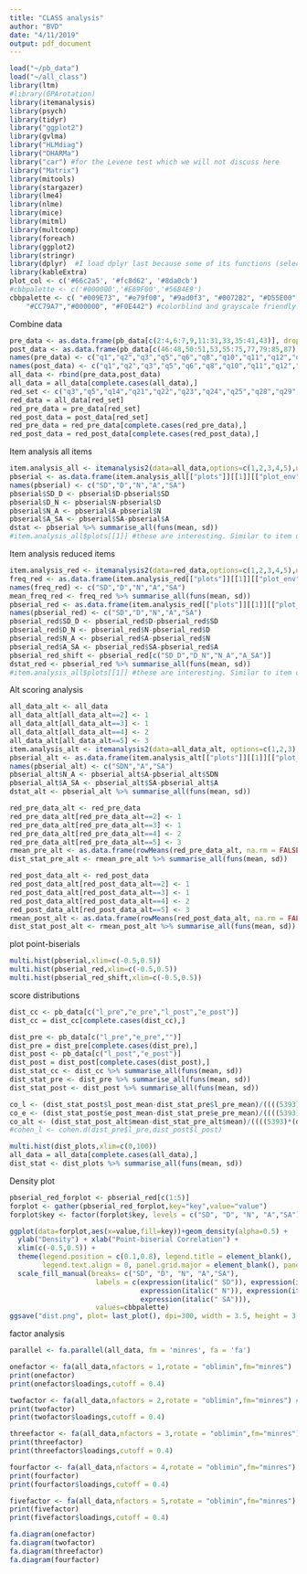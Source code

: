 ```yaml
---
title: "CLASS analysis"
author: "BVD"
date: "4/11/2019"
output: pdf_document
---
```


```r
load("~/pb_data")
load("~/all_class")
library(ltm)
#library(GPArotation)
library(itemanalysis)
library(psych)
library(tidyr)
library("ggplot2")
library(gvlma)
library("HLMdiag")
library("DHARMa")
library("car") #for the Levene test which we will not discuss here
library("Matrix")
library(mitools)
library(stargazer)
library(lme4)
library(nlme)
library(mice)
library(mitml)
library(multcomp)
library(foreach)
library(ggplot2)
library(stringr)
library(dplyr)  #I load dplyr last because some of its functions (select) will be masked by plyr and it is a PITA to debug
library(kableExtra)
plot_col <- c('#66c2a5', '#fc8d62', '#8da0cb')
#cbbpalette <- c('#000000','#E69F00','#56B4E9')
cbbpalette <- c( "#009E73", "#e79f00", "#9ad0f3", "#0072B2", "#D55E00", 
    "#CC79A7","#000000", "#F0E442") #colorblind and grayscale friendly.
```

Combine data

```r
pre_data <- as.data.frame(pb_data[c(2:4,6:7,9,11:31,33,35:41,43)], drop=false)
post_data <- as.data.frame(pb_data[c(46:48,50:51,53,55:75,77,79:85,87)], drop=false)
names(pre_data) <- c("q1","q2","q3","q5","q6","q8","q10","q11","q12","q13","q14","q15","q16","q17","q18","q19","q20","q21","q22","q23","q24","q25","q26","q27","q28","q29","q30","q32","q34","q35","q36","q37","q38","q39","q40","q42")
names(post_data) <- c("q1","q2","q3","q5","q6","q8","q10","q11","q12","q13","q14","q15","q16","q17","q18","q19","q20","q21","q22","q23","q24","q25","q26","q27","q28","q29","q30","q32","q34","q35","q36","q37","q38","q39","q40","q42")
all_data <- rbind(pre_data,post_data)
all_data = all_data[complete.cases(all_data),]
red_set <- c("q3","q5","q14","q21","q22","q23","q24","q25","q28","q29","q30","q32","q34","q37","q40")
red_data = all_data[red_set]
red_pre_data = pre_data[red_set]
red_post_data = post_data[red_set]
red_pre_data = red_pre_data[complete.cases(red_pre_data),]
red_post_data = red_post_data[complete.cases(red_post_data),]
```

Item analysis all items
```r
item.analysis_all <- itemanalysis2(data=all_data,options=c(1,2,3,4,5),ngroup=37,correction=TRUE)
pbserial <- as.data.frame(item.analysis_all[["plots"]][[1]][["plot_env"]][["dist.disc"]])
names(pbserial) <- c("SD","D","N","A","SA")
pbserial$SD_D <- pbserial$D-pbserial$SD
pbserial$D_N <- pbserial$N-pbserial$D
pbserial$N_A <- pbserial$A-pbserial$N
pbserial$A_SA <- pbserial$SA-pbserial$A
dstat <- pbserial %>% summarise_all(funs(mean, sd))
#item.analysis_all$plots[[1]] #these are interesting. Similar to item difficulty plots
```

Item analysis reduced items
```r
item.analysis_red <- itemanalysis2(data=red_data,options=c(1,2,3,4,5),ngroup=16,correction=TRUE)
freq_red <- as.data.frame(item.analysis_red[["plots"]][[1]][["plot_env"]][["dist.sel"]])
names(freq_red) <- c("SD","D","N","A","SA")
mean_freq_red <- freq_red %>% summarise_all(funs(mean, sd))
pbserial_red <- as.data.frame(item.analysis_red[["plots"]][[1]][["plot_env"]][["dist.disc"]])
names(pbserial_red) <- c("SD","D","N","A","SA")
pbserial_red$SD_D <- pbserial_red$D-pbserial_red$SD
pbserial_red$D_N <- pbserial_red$N-pbserial_red$D
pbserial_red$N_A <- pbserial_red$A-pbserial_red$N
pbserial_red$A_SA <- pbserial_red$SA-pbserial_red$A
pbserial_red_shift <- pbserial_red[c("SD_D","D_N","N_A","A_SA")]
dstat_red <- pbserial_red %>% summarise_all(funs(mean, sd))
#item.analysis_all$plots[[1]] #these are interesting. Similar to item difficulty plots
```

Alt scoring analysis
```r
all_data_alt <- all_data
all_data_alt[all_data_alt==2] <- 1
all_data_alt[all_data_alt==3] <- 1
all_data_alt[all_data_alt==4] <- 2
all_data_alt[all_data_alt==5] <- 3
item.analysis_alt <- itemanalysis2(data=all_data_alt, options=c(1,2,3),ngroup=37,correction=TRUE)
pbserial_alt <- as.data.frame(item.analysis_alt[["plots"]][[1]][["plot_env"]][["dist.disc"]])
names(pbserial_alt) <- c("SDN","A","SA")
pbserial_alt$N_A <- pbserial_alt$A-pbserial_alt$SDN
pbserial_alt$A_SA <- pbserial_alt$SA-pbserial_alt$A
dstat_alt <- pbserial_alt %>% summarise_all(funs(mean, sd))

red_pre_data_alt <- red_pre_data
red_pre_data_alt[red_pre_data_alt==2] <- 1
red_pre_data_alt[red_pre_data_alt==3] <- 1
red_pre_data_alt[red_pre_data_alt==4] <- 2
red_pre_data_alt[red_pre_data_alt==5] <- 3
rmean_pre_alt <- as.data.frame(rowMeans(red_pre_data_alt, na.rm = FALSE, dims = 1)/3)
dist_stat_pre_alt <- rmean_pre_alt %>% summarise_all(funs(mean, sd))

red_post_data_alt <- red_post_data
red_post_data_alt[red_post_data_alt==2] <- 1
red_post_data_alt[red_post_data_alt==3] <- 1
red_post_data_alt[red_post_data_alt==4] <- 2
red_post_data_alt[red_post_data_alt==5] <- 3
rmean_post_alt <- as.data.frame(rowMeans(red_post_data_alt, na.rm = FALSE, dims = 1)/3)
dist_stat_post_alt <- rmean_post_alt %>% summarise_all(funs(mean, sd))
```

plot point-biserials
```r
multi.hist(pbserial,xlim=c(-0.5,0.5))
multi.hist(pbserial_red,xlim=c(-0.5,0.5))
multi.hist(pbserial_red_shift,xlim=c(-0.5,0.5))
```

score distributions
```r
dist_cc <- pb_data[c("l_pre","e_pre","l_post","e_post")]
dist_cc = dist_cc[complete.cases(dist_cc),]

dist_pre <- pb_data[c("l_pre","e_pre","")]
dist_pre = dist_pre[complete.cases(dist_pre),]
dist_post <- pb_data[c("l_post","e_post")]
dist_post = dist_post[complete.cases(dist_post),]
dist_stat_cc <- dist_cc %>% summarise_all(funs(mean, sd))
dist_stat_pre <- dist_pre %>% summarise_all(funs(mean, sd))
dist_stat_post <- dist_post %>% summarise_all(funs(mean, sd))

co_l <- (dist_stat_post$l_post_mean-dist_stat_pre$l_pre_mean)/((((5393)*((dist_stat_post$l_post_sd)^2)+(7841)*(dist_stat_pre$l_pre_sd)^2)/(5393+7841))^0.5)
co_e <- (dist_stat_post$e_post_mean-dist_stat_pre$e_pre_mean)/((((5393)*(dist_stat_post$e_post_sd)^2+(7841)*(dist_stat_pre$e_pre_sd)^2)/(5393+7841))^0.5)
co_alt <- (dist_stat_post_alt$mean-dist_stat_pre_alt$mean)/((((5393)*(dist_stat_post_alt$sd)^2+(7841)*(dist_stat_pre_alt$sd)^2)/(5393+7841))^0.5)
#cohen_l <- cohen.d(dist_pre$l_pre,dist_post$l_post)

multi.hist(dist_plots,xlim=c(0,100))
all_data = all_data[complete.cases(all_data),]
dist_stat <- dist_plots %>% summarise_all(funs(mean, sd))

```

Density plot
```r
pbserial_red_forplot <- pbserial_red[c(1:5)]
forplot <- gather(pbserial_red_forplot,key="key",value="value")
forplot$key <- factor(forplot$key, levels = c("SD", "D", "N", "A","SA"))

ggplot(data=forplot,aes(x=value,fill=key))+geom_density(alpha=0.5) + 
  ylab("Density") + xlab("Point-biserial Correlation") +  
  xlim(c(-0.5,0.5)) +
  theme(legend.position = c(0.1,0.8), legend.title = element_blank(),
        legend.text.align = 0, panel.grid.major = element_blank(), panel.grid.minor = element_blank(),panel.background = element_blank(), axis.line = element_line(colour = "black"),text = element_text(size=10, color = "black")) +
  scale_fill_manual(breaks= c("SD", "D", "N", "A","SA"),
                     labels = c(expression(italic(" SD")), expression(italic(" D")), 
                                expression(italic(" N")), expression(italic(" A")), 
                                expression(italic(" SA"))),
                     values=cbbpalette)
ggsave("dist.png", plot= last_plot(), dpi=300, width = 3.5, height = 3.25, units = "in", device = "png")
```


factor analysis
```r
parallel <- fa.parallel(all_data, fm = 'minres', fa = 'fa')

onefactor <- fa(all_data,nfactors = 1,rotate = "oblimin",fm="minres")
print(onefactor)
print(onefactor$loadings,cutoff = 0.4)

twofactor <- fa(all_data,nfactors = 2,rotate = "oblimin",fm="minres") #Looks like the best most simple model (variance explained and questions maintained)
print(twofactor)
print(twofactor$loadings,cutoff = 0.4)

threefactor <- fa(all_data,nfactors = 3,rotate = "oblimin",fm="minres")
print(threefactor)
print(threefactor$loadings,cutoff = 0.4)

fourfactor <- fa(all_data,nfactors = 4,rotate = "oblimin",fm="minres")
print(fourfactor)
print(fourfactor$loadings,cutoff = 0.4)

fivefactor <- fa(all_data,nfactors = 5,rotate = "oblimin",fm="minres")
print(fivefactor)
print(fivefactor$loadings,cutoff = 0.4)

fa.diagram(onefactor)
fa.diagram(twofactor)
fa.diagram(threefactor)
fa.diagram(fourfactor)
```
